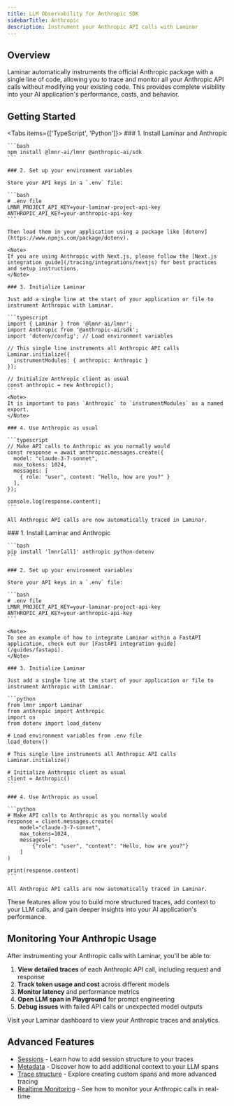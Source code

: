 ```yaml
---
title: LLM Observability for Anthropic SDK
sidebarTitle: Anthropic
description: Instrument your Anthropic API calls with Laminar
---
```


## Overview

Laminar automatically instruments the official Anthropic package with a single line of code, allowing you to trace and monitor all your Anthropic API calls without modifying your existing code. This provides complete visibility into your AI application's performance, costs, and behavior.

## Getting Started

<Tabs items={['TypeScript', 'Python']}>
  <Tab title="TypeScript">
    ### 1. Install Laminar and Anthropic

    ```bash
    npm install @lmnr-ai/lmnr @anthropic-ai/sdk
    ```

    ### 2. Set up your environment variables

    Store your API keys in a `.env` file:

    ```bash
    # .env file
    LMNR_PROJECT_API_KEY=your-laminar-project-api-key
    ANTHROPIC_API_KEY=your-anthropic-api-key
    ```

    Then load them in your application using a package like [dotenv](https://www.npmjs.com/package/dotenv).

    <Note>
    If you are using Anthropic with Next.js, please follow the [Next.js integration guide](/tracing/integrations/nextjs) for best practices and setup instructions.
    </Note>

    ### 3. Initialize Laminar

    Just add a single line at the start of your application or file to instrument Anthropic with Laminar.

    ```typescript
    import { Laminar } from '@lmnr-ai/lmnr';
    import Anthropic from '@anthropic-ai/sdk';
    import 'dotenv/config'; // Load environment variables

    // This single line instruments all Anthropic API calls
    Laminar.initialize({
      instrumentModules: { anthropic: Anthropic }
    });

    // Initialize Anthropic client as usual
    const anthropic = new Anthropic();
    ```
    <Note>
    It is important to pass `Anthropic` to `instrumentModules` as a named export.
    </Note>

    ### 4. Use Anthropic as usual

    ```typescript
    // Make API calls to Anthropic as you normally would
    const response = await anthropic.messages.create({
      model: "claude-3-7-sonnet",
      max_tokens: 1024,
      messages: [
        { role: "user", content: "Hello, how are you?" }
      ],
    });

    console.log(response.content);
    ```

    All Anthropic API calls are now automatically traced in Laminar.
  </Tab>
  <Tab title="Python">
    ### 1. Install Laminar and Anthropic

    ```bash
    pip install 'lmnr[all]' anthropic python-dotenv
    ```

    ### 2. Set up your environment variables

    Store your API keys in a `.env` file:

    ```bash
    # .env file
    LMNR_PROJECT_API_KEY=your-laminar-project-api-key
    ANTHROPIC_API_KEY=your-anthropic-api-key
    ```

    <Note>
    To see an example of how to integrate Laminar within a FastAPI application, check out our [FastAPI integration guide](/guides/fastapi).
    </Note>

    ### 3. Initialize Laminar

    Just add a single line at the start of your application or file to instrument Anthropic with Laminar.

    ```python
    from lmnr import Laminar
    from anthropic import Anthropic
    import os
    from dotenv import load_dotenv

    # Load environment variables from .env file
    load_dotenv()

    # This single line instruments all Anthropic API calls
    Laminar.initialize()

    # Initialize Anthropic client as usual
    client = Anthropic()
    ```

    ### 4. Use Anthropic as usual

    ```python
    # Make API calls to Anthropic as you normally would
    response = client.messages.create(
        model="claude-3-7-sonnet",
        max_tokens=1024,
        messages=[
            {"role": "user", "content": "Hello, how are you?"}
        ]
    )

    print(response.content)
    ```

    All Anthropic API calls are now automatically traced in Laminar.
  </Tab>
</Tabs>

These features allow you to build more structured traces, add context to your LLM calls, and gain deeper insights into your AI application's performance.

## Monitoring Your Anthropic Usage

After instrumenting your Anthropic calls with Laminar, you'll be able to:

1. **View detailed traces** of each Anthropic API call, including request and response
2. **Track token usage and cost** across different models
3. **Monitor latency** and performance metrics
4. **Open LLM span in Playground** for prompt engineering
5. **Debug issues** with failed API calls or unexpected model outputs

Visit your Laminar dashboard to view your Anthropic traces and analytics.

## Advanced Features

- [Sessions](/tracing/structure/session) - Learn how to add session structure to your traces
- [Metadata](/tracing/structure/metadata) - Discover how to add additional context to your LLM spans
- [Trace structure](/tracing/structure) - Explore creating custom spans and more advanced tracing
- [Realtime Monitoring](/tracing/realtime) - See how to monitor your Anthropic calls in real-time
